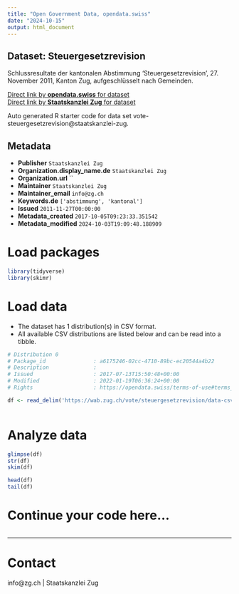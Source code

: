 ```yaml
---
title: "Open Government Data, opendata.swiss"
date: "2024-10-15"
output: html_document
---
```


## Dataset: Steuergesetzrevision

Schlussresultate der kantonalen Abstimmung 'Steuergesetzrevision', 27. November 2011, Kanton Zug, aufgeschlüsselt nach Gemeinden.

[Direct link by **opendata.swiss** for dataset](https://opendata.swiss/de/dataset/steuergesetzrevision)<br>
[Direct link by **Staatskanzlei Zug** for dataset](https://wab.zug.ch/vote/steuergesetzrevision/data)

Auto generated R starter code for data set vote-steuergesetzrevision@staatskanzlei-zug.

## Metadata

- **Publisher** `Staatskanzlei Zug`
- **Organization.display_name.de** `Staatskanzlei Zug`
- **Organization.url** ``
- **Maintainer** `Staatskanzlei Zug`
- **Maintainer_email** `info@zg.ch`
- **Keywords.de** `['abstimmung', 'kantonal']`
- **Issued** `2011-11-27T00:00:00`
- **Metadata_created** `2017-10-05T09:23:33.351542`
- **Metadata_modified** `2024-10-03T19:09:48.188909`


# Load packages

```r

library(tidyverse)
library(skimr)

```

# Load data

-   The dataset has 1 distribution(s) in CSV format.
-   All available CSV distributions are listed below and can be read into a tibble.

```r

# Distribution 0
# Package_id               : a6175246-02cc-4710-89bc-ec20544a4b22
# Description              : 
# Issued                   : 2017-07-13T15:50:48+00:00
# Modified                 : 2022-01-19T06:36:24+00:00
# Rights                   : https://opendata.swiss/terms-of-use#terms_by

df <- read_delim('https://wab.zug.ch/vote/steuergesetzrevision/data-csv')



```

# Analyze data

```r

glimpse(df)
str(df)
skim(df)

head(df)
tail(df)

```

# Continue your code here...

```r

```

------------------------------------------------------------------------

# Contact

info@zg.ch | Staatskanzlei Zug
